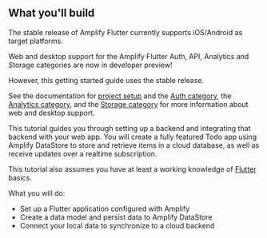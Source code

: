 ## What you'll build

The stable release of Amplify Flutter currently supports iOS/Android as target platforms.

<Callout warning>

Web and desktop support for the Amplify Flutter Auth, API, Analytics and Storage categories are now in developer preview!

However, this getting started guide uses the stable release.

See the documentation for [project setup](/lib/project-setup/create-application) and the [Auth category](/lib/auth/getting-started), the [Analytics category](/lib/analytics/getting-started), and the [Storage category](/lib/storage/getting-started) for more information about web and desktop support.


</Callout>

This tutorial guides you through setting up a backend and integrating that backend with your web app. You will create a fully featured Todo app using Amplify DataStore to store and retrieve items in a cloud database, as well as receive updates over a realtime subscription.

This tutorial also assumes you have at least a working knowledge of [Flutter](https://flutter.dev/) basics.

What you will do:



* Set up a Flutter application configured with Amplify
* Create a data model and persist data to Amplify DataStore
* Connect your local data to synchronize to a cloud backend
